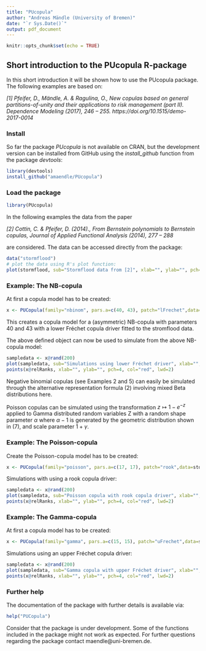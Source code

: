 ```yaml
---
title: "PUcopula"
author: "Andreas Mändle (University of Bremen)"
date: "`r Sys.Date()`"
output: pdf_document
---
```


```r
knitr::opts_chunk$set(echo = TRUE)
```

## Short introduction to the PUcopula R-package

In this short introduction it will be shown how to use the PUcopula package. The following examples are based on:

*[1] Pfeifer, D., Mändle, A. & Ragulina, O., New copulas based on general partitions-of-unity and their applications to risk
management (part II). Dependence Modeling
(2017), 246 – 255. https://doi.org/10.1515/demo-2017-0014 *

### Install

So far the package *PUcopula* is not available on CRAN, but the development version can be installed from GitHub using the *install_github* function from the package *devtools*:

```r
library(devtools)
install_github("amaendle/PUcopula")
```

### Load the package

```r
library(PUcopula)
```

In the following examples the data from the paper

*[2] Cottin, C. & Pfeifer, D. (2014)., From Bernstein polynomials to Bernstein copulas, Journal of
Applied Functional Analysis (2014), 277 – 288*

are considered. The data can be accessed directly from the package:
```r
data("stormflood")
# plot the data using R's plot function:
plot(stormflood, sub="Stormflood data from [2]", xlab="", ylab="", pch=4, col="red", lwd=2)
```

### Example: The NB-copula

At first a copula model has to be created:

```r
x <- PUCopula(family="nbinom", pars.a=c(40, 43), patch="lFrechet",data=stormflood)
```

This creates a copula model for a (asymmetric) NB-copula with parameters 40 and 43 with a lower Fréchet copula driver fitted to the stromflood data.

The above defined object can now be used to simulate from the above NB-copula model:

```r
sampledata <- x@rand(200)
plot(sampledata, sub="Simulations using lower Fréchet driver", xlab="", ylab="")
points(x@relRanks, xlab="", ylab="", pch=4, col="red", lwd=2)
```



Negative binomial copulas (see Examples 2 and 5) can easily be simulated through the alternative
representation formula (2) involving mixed Beta distributions here. 

Poisson copulas can be simulated using the transformation $z\mapsto 1-e^{-z}$ applied to Gamma distributed random variables Z with a random shape parameter $\alpha$ where $\alpha-1$ is generated by the geometric distribution shown in (7), and scale parameter $1+\gamma$.

### Example: The Poisson-copula

Create the Poisson-copula model has to be created:

```r
x <- PUCopula(family="poisson", pars.a=c(17, 17), patch="rook",data=stormflood)
```

Simulations with using a rook copula driver:

```r
sampledata <- x@rand(200)
plot(sampledata, sub="Poisson copula with rook copula driver", xlab="", ylab="")
points(x@relRanks, xlab="", ylab="", pch=4, col="red", lwd=2)
```

### Example: The Gamma-copula

At first a copula model has to be created:

```r
x <- PUCopula(family="gamma", pars.a=c(15, 15), patch="uFrechet",data=stormflood)
```

Simulations using an upper Fréchet copula driver:

```r
sampledata <- x@rand(200)
plot(sampledata, sub="Gamma copula with upper Fréchet driver", xlab="", ylab="")
points(x@relRanks, xlab="", ylab="", pch=4, col="red", lwd=2)
```

### Further help

The documentation of the package with further details is available via:

```r
help("PUCopula")
```

Consider that the package is under development. Some of the functions included in the package might not work as expected. For further questions regarding the package contact maendle@uni-bremen.de.
